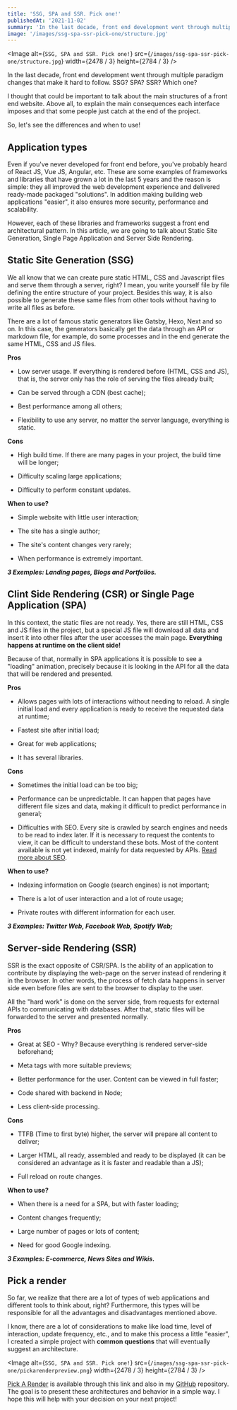 ```yaml
---
title: 'SSG, SPA and SSR. Pick one!'
publishedAt: '2021-11-02'
summary: 'In the last decade, front end development went through multiple paradigm changes that make it hard to follow.'
image: '/images/ssg-spa-ssr-pick-one/structure.jpg'
---
```


<Image
  alt={`SSG, SPA and SSR. Pick one!`}
  src={`/images/ssg-spa-ssr-pick-one/structure.jpg`}
  width={2478 / 3}
  height={2784 / 3}
/>

In the last decade, front end development went through multiple paradigm changes that make it hard to follow. SSG? SPA? SSR? Which one?

I thought that could be important to talk about the main structures of a front end website. Above all, to explain the main consequences each interface imposes and that some people just catch at the end of the project.

So, let's see the differences and when to use!

## Application types

Even if you've never developed for front end before, you've probably heard of React JS, Vue JS, Angular, etc. These are some examples of frameworks and libraries that have grown a lot in the last 5 years and the reason is simple: they all improved the web development experience and delivered ready-made packaged "solutions". In addition making building web applications "easier", it also ensures more security, performance and scalability.

However, each of these libraries and frameworks suggest a front end architectural pattern. In this article, we are going to talk about Static Site Generation, Single Page Application and Server Side Rendering.

## Static Site Generation (SSG)

We all know that we can create pure static HTML, CSS and Javascript files and serve them through a server, right? I mean, you write yourself file by file defining the entire structure of your project. Besides this way, it is also possible to generate these same files from other tools without having to write all files as before.

There are a lot of famous static generators like Gatsby, Hexo, Next and so on. In this case, the generators basically get the data through an API or markdown file, for example, do some processes and in the end generate the same HTML, CSS and JS files.

**Pros**

- Low server usage. If everything is rendered before (HTML, CSS and JS), that is, the server only has the role of serving the files already built;

- Can be served through a CDN (best cache);

- Best performance among all others;

- Flexibility to use any server, no matter the server language, everything is static.

**Cons**

- High build time. If there are many pages in your project, the build time will be longer;

- Difficulty scaling large applications;

- Difficulty to perform constant updates.

**When to use?**

- Simple website with little user interaction;

- The site has a single author;

- The site's content changes very rarely;

- When performance is extremely important.

_**3 Exemples: Landing pages, Blogs and Portfolios.**_

## Clint Side Rendering (CSR) or Single Page Application (SPA)

In this context, the static files are not ready. Yes, there are still HTML, CSS and JS files in the project, but a special JS file will download all data and insert it into other files after the user accesses the main page. **Everything happens at runtime on the client side!**

Because of that, normally in SPA applications it is possible to see a "loading" animation, precisely because it is looking in the API for all the data that will be rendered and presented.

**Pros**

- Allows pages with lots of interactions without needing to reload. A single initial load and every application is ready to receive the requested data at runtime;
- Fastest site after initial load;

- Great for web applications;

- It has several libraries.

**Cons**

- Sometimes the initial load can be too big;

- Performance can be unpredictable. It can happen that pages have different file sizes and data, making it difficult to predict performance in general;

- Difficulties with SEO. Every site is crawled by search engines and needs to be read to index later. If it is necessary to request the contents to view, it can be difficult to understand these bots. Most of the content available is not yet indexed, mainly for data requested by APIs. [Read more about SEO](https://cassiorsfreitas.com/seo-negocio).

**When to use?**

- Indexing information on Google (search engines) is not important;

- There is a lot of user interaction and a lot of route usage;

- Private routes with different information for each user.

_**3 Examples: Twitter Web, Facebook Web, Spotify Web;**_

## Server-side Rendering (SSR)

SSR is the exact opposite of CSR/SPA. Is the ability of an application to contribute by displaying the web-page on the server instead of rendering it in the browser. In other words, the process of fetch data happens in server side even before files are sent to the browser to display to the user.

All the "hard work" is done on the server side, from requests for external APIs to communicating with databases. After that, static files will be forwarded to the server and presented normally.

**Pros**

- Great at SEO - Why? Because everything is rendered server-side beforehand;

- Meta tags with more suitable previews;

- Better performance for the user. Content can be viewed in full faster;

- Code shared with backend in Node;

- Less client-side processing.

**Cons**

- TTFB (Time to first byte) higher, the server will prepare all content to deliver;

- Larger HTML, all ready, assembled and ready to be displayed (it can be considered an advantage as it is faster and readable than a JS);

- Full reload on route changes.

**When to use?**

- When there is a need for a SPA, but with faster loading;

- Content changes frequently;

- Large number of pages or lots of content;

- Need for good Google indexing.

_**3 Examples: E-commerce, News Sites and Wikis.**_

## Pick a render

So far, we realize that there are a lot of types of web applications and different tools to think about, right? Furthermore, this types will be responsible for all the advantages and disadvantages mentioned above.

I know, there are a lot of considerations to make like load time, level of interaction, update frequency, etc., and to make this process a little "easier", I created a simple project with **common questions** that will eventually suggest an architecture.

<Image
  alt={`SSG, SPA and SSR. Pick one!`}
  src={`/images/ssg-spa-ssr-pick-one/pickarenderpreview.png`}
  width={2478 / 3}
  height={2784 / 3}
/>

[Pick A Render](https://pickarender.vercel.app/) is available through this link and also in my [GitHub](https://github.com/cassiorsfreitas/pickarender) repository. The goal is to present these architectures and behavior in a simple way. I hope this will help with your decision on your next project!
